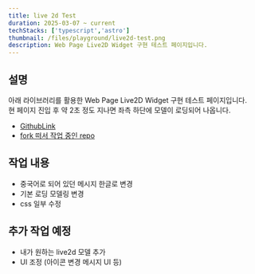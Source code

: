 ```yaml
---  
title: live 2d Test
duration: 2025-03-07 ~ current
techStacks: ['typescript','astro']  
thumbnail: /files/playground/live2d-test.png
description: Web Page Live2D Widget 구현 테스트 페이지입니다.
---  
```



<ProjectInfo frontmatter={frontmatter} />

## 설명
아래 라이브러리를 활용한 Web Page Live2D Widget 구현 테스트 페이지입니다.    
현 페이지 진입 후 약 2초 정도 지나면 좌측 하단에 모델이 로딩되어 나옵니다.

- [GithubLink](https://github.com/stevenjoezhang/live2d-widget)  
- [fork 떠서 작업 중인 repo](https://github.com/JunjaK/live2d-widget)
## 작업 내용
- 중국어로 되어 있던 메시지 한글로 변경
- 기본 로딩 모델링 변경
- css 일부 수정

## 추가 작업 예정
- 내가 원하는 live2d 모델 추가
- UI 조정 (아이콘 변경 메시지 UI 등)



<Live2DTest />